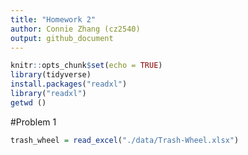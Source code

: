 ```yaml
---
title: "Homework 2"
author: Connie Zhang (cz2540)
output: github_document
---
```


```r
knitr::opts_chunk$set(echo = TRUE)
library(tidyverse)
install.packages("readxl")
library("readxl")
getwd ()
```

#Problem 1
```r
trash_wheel = read_excel("./data/Trash-Wheel.xlsx")
```

```r

```
